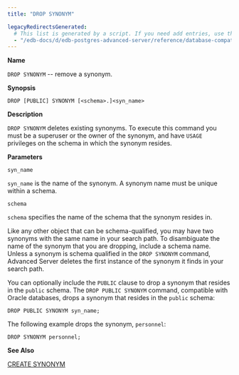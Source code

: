 ```yaml
---
title: "DROP SYNONYM"

legacyRedirectsGenerated:
  # This list is generated by a script. If you need add entries, use the `legacyRedirects` key.
  - "/edb-docs/d/edb-postgres-advanced-server/reference/database-compatibility-for-oracle-developers-sql-guide/13/drop_synonym.html"
---
```


<div id="drop_synonym" class="registered_link"></div>

**Name**

`DROP SYNONYM` -- remove a synonym.

**Synopsis**

```text
DROP [PUBLIC] SYNONYM [<schema>.]<syn_name>
```

**Description**

`DROP SYNONYM` deletes existing synonyms. To execute this command you must be a superuser or the owner of the synonym, and have `USAGE` privileges on the schema in which the synonym resides.

**Parameters**

`syn_name`

 `syn_name` is the name of the synonym. A synonym name must be unique within a schema.

`schema`

 `schema` specifies the name of the schema that the synonym resides in.

Like any other object that can be schema-qualified, you may have two synonyms with the same name in your search path. To disambiguate the name of the synonym that you are dropping, include a schema name. Unless a synonym is schema qualified in the `DROP SYNONYM` command, Advanced Server deletes the first instance of the synonym it finds in your search path.

You can optionally include the `PUBLIC` clause to drop a synonym that resides in the `public` schema. The `DROP PUBLIC SYNONYM` command, compatible with Oracle databases, drops a synonym that resides in the `public` schema:

```text
DROP PUBLIC SYNONYM syn_name;
```

The following example drops the synonym, `personnel`:

```text
DROP SYNONYM personnel;
```

**See Also**

[CREATE SYNONYM](35_create_synonym/#create_synonym)

